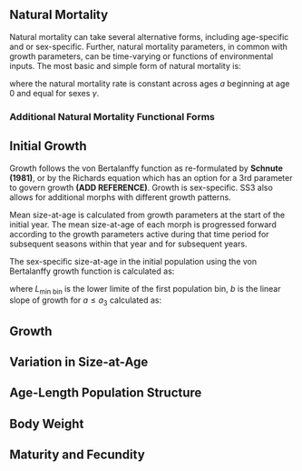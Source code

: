 ## Natural Mortality

Natural mortality can take several alternative forms, including age-specific and or sex-specific. Further, natural mortality parameters, in common with growth parameters, can be time-varying or functions of environmental inputs. The most basic and simple form of natural mortality is:

\begin{equation}
\label{eqn4}
M_{\gamma, a} = \text{constant}
\end{equation}

where the natural mortality rate is constant across ages $a$ beginning at age 0 and equal for sexes $\gamma$.

### Additional Natural Mortality Functional Forms


## Initial Growth

Growth follows the von Bertalanffy function as re-formulated by **Schnute (1981)**, or by the Richards equation which has an option for a 3rd parameter to govern growth **(ADD REFERENCE)**. Growth is sex-specific. SS3 also allows for additional morphs with different growth patterns.

Mean size-at-age is calculated from growth parameters at the start of the initial year. The mean size-at-age of each morph is progressed forward according to the growth parameters active during that time period for subsequent seasons within that year and for subsequent years.

The sex-specific size-at-age in the initial population using the von Bertalanffy growth function is calculated as:

\begin{equation}
\label{eqn5}
L_{0,\gamma,a} = 
\begin{cases}
L_{\text{min bin}} + ba & \text{for $a \leq a_3$} \\
L_{\infty,\gamma} + (L_{1,\gamma} - L_{\infty,\gamma})e^{-k_{\gamma}(a-a_3)} & \text{for $a>a_3$ to $a=A-1$}\\
\end{cases}
\end{equation}

where $L_{\text{min bin}}$ is the lower limite of the first population bin, $b$ is the linear slope of growth for $a \leq a_3$ calculated as:

## Growth


## Variation in Size-at-Age


## Age-Length Population Structure


## Body Weight


## Maturity and Fecundity

